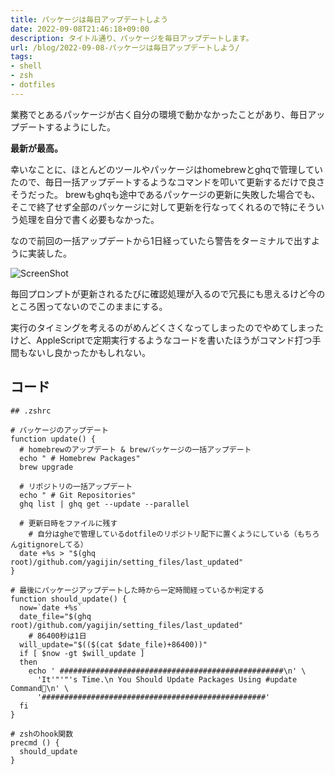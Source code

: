 ```yaml
---
title: パッケージは毎日アップデートしよう
date: 2022-09-08T21:46:18+09:00
description: タイトル通り、パッケージを毎日アップデートします。
url: /blog/2022-09-08-パッケージは毎日アップデートしよう/
tags:
- shell
- zsh
- dotfiles
---	
```


業務でとあるパッケージが古く自分の環境で動かなかったことがあり、毎日アップデートするようにした。

<b>最新が最高。</b>

幸いなことに、ほとんどのツールやパッケージはhomebrewとghqで管理していたので、毎日一括アップデートするようなコマンドを叩いて更新するだけで良さそうだった。
brewもghqも途中であるパッケージの更新に失敗した場合でも、そこで終了せず全部のパッケージに対して更新を行なってくれるので特にそういう処理を自分で書く必要もなかった。

なので前回の一括アップデートから1日経っていたら警告をターミナルで出すように実装した。

![ScreenShot](/img/2022-09-08-update-packages-screenshot.png "ScreenShot")

毎回プロンプトが更新されるたびに確認処理が入るので冗長にも思えるけど今のところ困ってないのでこのままにする。

実行のタイミングを考えるのがめんどくさくなってしまったのでやめてしまったけど、AppleScriptで定期実行するようなコードを書いたほうがコマンド打つ手間もないし良かったかもしれない。


## コード

```shell
## .zshrc

# パッケージのアップデート
function update() {
  # homebrewのアップデート & brewパッケージの一括アップデート
  echo " # Homebrew Packages"
  brew upgrade

  # リポジトリの一括アップデート
  echo " # Git Repositories"
  ghq list | ghq get --update --parallel

  # 更新日時をファイルに残す
	# 自分はgheで管理しているdotfileのリポジトリ配下に置くようにしている（もちろんgitignoreしてる）
  date +%s > "$(ghq root)/github.com/yagijin/setting_files/last_updated"
}

# 最後にパッケージアップデートした時から一定時間経っているか判定する
function should_update() {
  now=`date +%s`
  date_file="$(ghq root)/github.com/yagijin/setting_files/last_updated"
	# 86400秒は1日
  will_update="$(($(cat $date_file)+86400))"
  if [ $now -gt $will_update ]
  then
    echo ' ##################################################\n' \
      'It'"'"'s Time.\n You Should Update Packages Using #update Command🫵\n' \
      '##################################################'
  fi
}

# zshのhook関数
precmd () { 
  should_update
}

```


